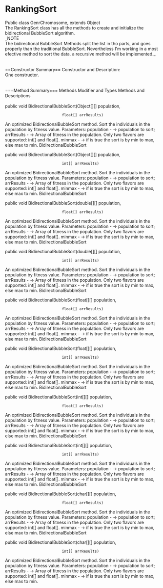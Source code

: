 = RankingSort =
Public class GenrChromosome, extends Object<br>
The RankingSort class has all the methods to create and initialize the bidirectional BubbleSort algorithm.
<br>
_NOTE
<br>
The bidirectional BubbleSort Methods split the list in tho parts, and goes properly than the traditional BubbleSort. Nevertheless I'm working in a most efective method to sort the data. a recursive method will be implemented._
<br>
<br>
<br> 
==Constructor Summary== 
Constructor and Description:<br>
One constructor.<br>
<br>
<br>
===Method Summary===
Methods Modifier and Types
Methods and Descriptions
{{{RankingSort(PApplet parent)}}}
<br>
<br>

public void BidirectionalBubbleSort(Object[][] population,
                           float[] arrResults)
An optimized BidirectionalBubbleSort method. Sort the individuals in the population by fitness value.
Parameters:
population - -> population to sort;
arrResults - -> Array of fitness in the population. Only two flavors are supported: int[] and float[].
minmax - -> if is true the sort is by min to max, else max to min.
BidirectionalBubbleSort

public void BidirectionalBubbleSort(Object[][] population,
                           int[] arrResults)
An optimized BidirectionalBubbleSort method. Sort the individuals in the population by fitness value.
Parameters:
population - -> population to sort;
arrResults - -> Array of fitness in the population. Only two flavors are supported: int[] and float[].
minmax - -> if is true the sort is by min to max, else max to min.
BidirectionalBubbleSort

public void BidirectionalBubbleSort(double[][] population,
                           float[] arrResults)
An optimized BidirectionalBubbleSort method. Sort the individuals in the population by fitness value.
Parameters:
population - -> population to sort;
arrResults - -> Array of fitness in the population. Only two flavors are supported: int[] and float[].
minmax - -> if is true the sort is by min to max, else max to min.
BidirectionalBubbleSort

public void BidirectionalBubbleSort(double[][] population,
                           int[] arrResults)
An optimized BidirectionalBubbleSort method. Sort the individuals in the population by fitness value.
Parameters:
population - -> population to sort;
arrResults - -> Array of fitness in the population. Only two flavors are supported: int[] and float[].
minmax - -> if is true the sort is by min to max, else max to min.
BidirectionalBubbleSort

public void BidirectionalBubbleSort(float[][] population,
                           float[] arrResults)
An optimized BidirectionalBubbleSort method. Sort the individuals in the population by fitness value.
Parameters:
population - -> population to sort;
arrResults - -> Array of fitness in the population. Only two flavors are supported: int[] and float[].
minmax - -> if is true the sort is by min to max, else max to min.
BidirectionalBubbleSort

public void BidirectionalBubbleSort(float[][] population,
                           int[] arrResults)
An optimized BidirectionalBubbleSort method. Sort the individuals in the population by fitness value.
Parameters:
population - -> population to sort;
arrResults - -> Array of fitness in the population. Only two flavors are supported: int[] and float[].
minmax - -> if is true the sort is by min to max, else max to min.
BidirectionalBubbleSort

public void BidirectionalBubbleSort(int[][] population,
                           float[] arrResults)
An optimized BidirectionalBubbleSort method. Sort the individuals in the population by fitness value.
Parameters:
population - -> population to sort;
arrResults - -> Array of fitness in the population. Only two flavors are supported: int[] and float[].
minmax - -> if is true the sort is by min to max, else max to min.
BidirectionalBubbleSort

public void BidirectionalBubbleSort(int[][] population,
                           int[] arrResults)
An optimized BidirectionalBubbleSort method. Sort the individuals in the population by fitness value.
Parameters:
population - -> population to sort;
arrResults - -> Array of fitness in the population. Only two flavors are supported: int[] and float[].
minmax - -> if is true the sort is by min to max, else max to min.
BidirectionalBubbleSort

public void BidirectionalBubbleSort(char[][] population,
                           float[] arrResults)
An optimized BidirectionalBubbleSort method. Sort the individuals in the population by fitness value.
Parameters:
population - -> population to sort;
arrResults - -> Array of fitness in the population. Only two flavors are supported: int[] and float[].
minmax - -> if is true the sort is by min to max, else max to min.
BidirectionalBubbleSort

public void BidirectionalBubbleSort(char[][] population,
                           int[] arrResults)
An optimized BidirectionalBubbleSort method. Sort the individuals in the population by fitness value.
Parameters:
population - -> population to sort;
arrResults - -> Array of fitness in the population. Only two flavors are supported: int[] and float[].
minmax - -> if is true the sort is by min to max, else max to min.